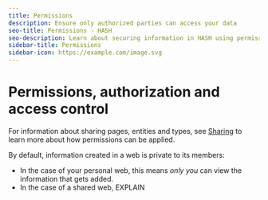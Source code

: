 ```yaml
---
title: Permissions
description: Ensure only authorized parties can access your data
seo-title: Permissions - HASH
seo-description: Learn about securing information in HASH using permissions, and ensure that only those with authorization can access your data
sidebar-title: Permissions
sidebar-icon: https://example.com/image.svg
---
```


# Permissions, authorization and access control

For information about sharing pages, entities and types, see [Sharing](https://hash.ai/guide/sharing) to learn more about how permissions can be applied.

By default, information created in a web is private to its members:

- In the case of your personal web, this means _only you_ can view the information that gets added.
- In the case of a shared web, EXPLAIN
